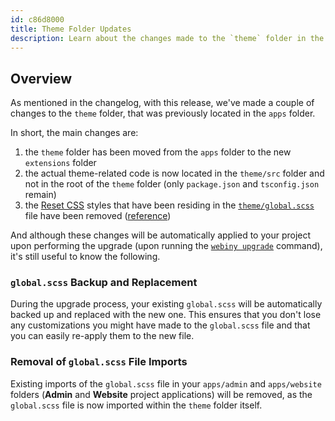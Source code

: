 ```yaml
---
id: c86d8000
title: Theme Folder Updates
description: Learn about the changes made to the `theme` folder in the Webiny v5.40.0 release.
---
```



## Overview

As mentioned in the changelog, with this release, we've made a couple of changes to the `theme` folder, that was previously located in the `apps` folder.

In short, the main changes are:

1. the `theme` folder has been moved from the `apps` folder to the new `extensions` folder
2. the actual theme-related code is now located in the `theme/src` folder and not in the root of the `theme` folder (only `package.json` and `tsconfig.json` remain)
3. the [Reset CSS](https://meyerweb.com/eric/tools/css/reset/) styles that have been residing in the [`theme/global.scss`](https://github.com/webiny/webiny-js/blob/v5.39.6/apps/theme/global.scss) file have been removed ([reference](https://github.com/webiny/webiny-js/blob/v5.39.6/apps/theme/global.scss#L4-L53))

And although these changes will be automatically applied to your project upon performing the upgrade (upon running the [`webiny upgrade`](#) command), it's still useful to know the following.

### `global.scss` Backup and Replacement

During the upgrade process, your existing `global.scss` will be automatically backed up and replaced with the new one. This ensures that you don't lose any customizations you might have made to the `global.scss` file and that you can easily re-apply them to the new file.

### Removal of `global.scss` File Imports 
Existing imports of the `global.scss` file in your `apps/admin` and `apps/website` folders (**Admin** and **Website** project applications) will be removed, as the `global.scss` file is now imported within the `theme` folder itself. 
